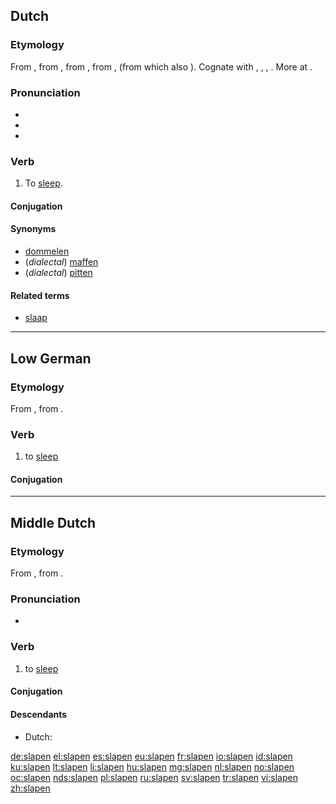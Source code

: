==Dutch==

===Etymology===
From {{etyl|dum|nl}} {{term|slapen|lang=dum}}, from {{etyl|odt|nl}} {{recons|slapan|slāpan|lang=odt}}, from {{etyl|gem-pro|nl}} {{recons|slēpanan|lang=gem-pro}}, from {{etyl|ine-pro|nl}} {{recons|slab-|lang=ine-pro}}, {{recons|slap-||to be weak, limp, languid|lang=ine-pro}} (from which also {{term|slap|lang=nl}}). Cognate with {{etyl|nds|-}} {{term|slapen||to sleep|lang=nds}}, {{etyl|fy|-}} {{term|sliepe|lang=fy}}, {{etyl|de|-}} {{term|schlafen|lang=de}}, {{etyl|en|-}} {{term|sleep|lang=en}}. More at {{l|en|sleep}}.

===Pronunciation===
* {{rhymes|aːpən|lang=nl}}
* {{IPA|/ˈslaː.pə(n)/|lang=nl}}
* {{hyphenation|sla|pen}}

===Verb===
{{nl-verb|st-7}}

# To [[sleep]].

====Conjugation====
{{nl-conj-st|class=7|slaap|sliep|slapen|slape}}

====Synonyms====
* [[dommelen]]
* (''dialectal'') [[maffen]]
* (''dialectal'') [[pitten]]

====Related terms====
* [[slaap]]

----

==Low German==

===Etymology===
From {{etyl|osx|nds}} {{term|slapan|lang=osx}}, from {{etyl|gem-pro|nds}} {{recons|slepanan|lang=gem-pro}}.

===Verb===
{{head|nds|verb}}

#  to [[sleep]]

====Conjugation====
{{nds-conj-table<!--
-->|head=slapen<!--

Present indicative
-->|slaop<!--
-->|slöpst<!--
-->|slöpt<!--
-->|slaopt<!--

Past indicative
-->|sleap<!--
-->|sleapst<!--
-->|sleap<!--
-->|slepen<!--

Present subjunctive
-->|slape<!--
-->|slapest<!--
-->|slape<!--
-->|slapen<!--

Past subjunctive
-->|slepe<!--
-->|slepest<!--
-->|slepe<!--
-->|slepen<!--

Imperative
-->|slaop<!--
-->|slaopt<!--

Participles
-->|slapend<!--
-->|(e)slapen<!--
-->}}

----

==Middle Dutch==
===Etymology===
From {{etyl|odt|dum}} {{recons|slapan|slāpan|lang=odt}}, from {{etyl|gem-pro|dum}} {{recons|slēpanan|lang=gem-pro}}.

===Pronunciation===
* {{IPA|lang=dum|/ˈslaːpən/}}

===Verb===
{{dum-verb}}

# to [[sleep]]

====Conjugation====
{{dum-conj-st|slap|sliep|sliep|slap}}

====Descendants====
* Dutch: {{l|nl|slapen}}

[[de:slapen]]
[[el:slapen]]
[[es:slapen]]
[[eu:slapen]]
[[fr:slapen]]
[[io:slapen]]
[[id:slapen]]
[[ku:slapen]]
[[lt:slapen]]
[[li:slapen]]
[[hu:slapen]]
[[mg:slapen]]
[[nl:slapen]]
[[no:slapen]]
[[oc:slapen]]
[[nds:slapen]]
[[pl:slapen]]
[[ru:slapen]]
[[sv:slapen]]
[[tr:slapen]]
[[vi:slapen]]
[[zh:slapen]]